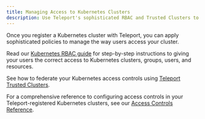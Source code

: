 ```yaml
---
title: Managing Access to Kubernetes Clusters
description: Use Teleport's sophisticated RBAC and Trusted Clusters to ensure that your teams have the correct access to your Kubernetes clusters.
---
```


Once you register a Kubernetes cluster with Teleport, you can apply
sophisticated policies to manage the way users access your cluster.

Read our [Kubernetes RBAC guide](./guides/rbac.mdx) for step-by-step
instructions to giving your users the correct access to Kubernetes clusters,
groups, users, and resources.

See how to federate your Kubernetes access controls using [Teleport Trusted
Clusters](./guides/federation.mdx).

For a comprehensive reference to configuring access controls in your
Teleport-registered Kubernetes clusters, see our [Access Controls
Reference](./access-controls.mdx).
